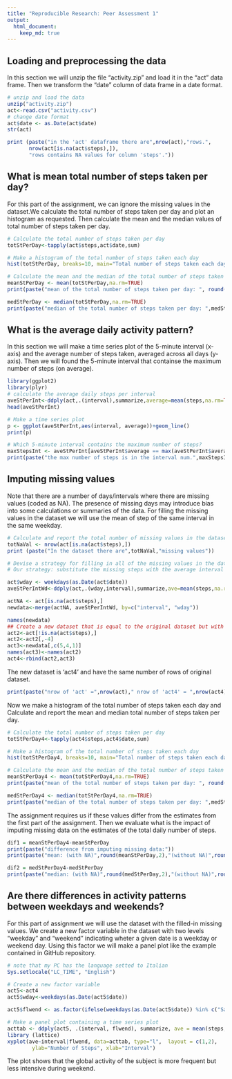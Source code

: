 ```yaml
---
title: "Reproducible Research: Peer Assessment 1"
output: 
  html_document:
    keep_md: true
---
```



## Loading and preprocessing the data
In this section we will unzip the file "activity.zip" and load it in the "act" data frame. Then we transform the "date" column of data frame in a date format.
```r
# unzip and load the data
unzip("activity.zip")
act<-read.csv("activity.csv")
# change date format
act$date <- as.Date(act$date)
str(act)
```
```r
print (paste("in the 'act' dataframe there are",nrow(act),"rows.",
       nrow(act[is.na(act$steps),]),
       "rows contains NA values for column 'steps'."))
```


## What is mean total number of steps taken per day?
For this part of the assignment, we can ignore the missing values in the dataset.We calculate the total number of steps taken per day and plot an histogram as requested. Then calculate the mean and the median values of total number of steps taken per day.
```r
# Calculate the total number of steps taken per day
totStPerDay<-tapply(act$steps,act$date,sum)

# Make a histogram of the total number of steps taken each day
hist(totStPerDay, breaks=10, main="Total number of steps taken each day", xlab="Steps per day", col="green",xlim=c(0,25000),ylim=c(0,30))

# Calculate the mean and the median of the total number of steps taken per day
meanStPerDay <- mean(totStPerDay,na.rm=TRUE)
print(paste("mean of the total number of steps taken per day: ", round(meanStPerDay,digits=2)))

medStPerDay <- median(totStPerDay,na.rm=TRUE)
print(paste("median of the total number of steps taken per day: ",medStPerDay))

```


## What is the average daily activity pattern?
In this section we will make a time series plot of the 5-minute interval (x-axis) and the average number of steps taken, averaged across all days (y-axis). Then we will found the 5-minute interval that containse the maximum number of steps (on average).
```r
library(ggplot2)
library(plyr)
# calculate the average daily steps per interval
aveStPerInt<-ddply(act,.(interval),summarize,average=mean(steps,na.rm=TRUE))
head(aveStPerInt)

# Make a time series plot 
p <- ggplot(aveStPerInt,aes(interval, average))+geom_line()
print(p)

# Which 5-minute interval contains the maximum number of steps?
maxStepsInt <- aveStPerInt[aveStPerInt$average == max(aveStPerInt$average),1]
print(paste("the max number of steps is in the interval num.",maxStepsInt))

```

## Imputing missing values
Note that there are a number of days/intervals where there are missing values (coded as NA). The presence of missing days may introduce bias into some calculations or summaries of the data.
For filling the missing values in the dataset we will use the mean of step of the same interval in the same weekday.
```r
# Calculate and report the total number of missing values in the dataset (i.e. the total number of rows with NAs)
totNaVal <- nrow(act[is.na(act$steps),])
print (paste("In the dataset there are",totNaVal,"missing values"))

# Devise a strategy for filling in all of the missing values in the dataset. 
# Our strategy: substitute the missing steps with the average interval on the same weekday

act$wday <- weekdays(as.Date(act$date))
aveStPerIntWd<-ddply(act,.(wday,interval),summarize,ave=mean(steps,na.rm = TRUE))

actNA <- act[is.na(act$steps),]
newdata<-merge(actNA, aveStPerIntWd, by=c("interval", "wday"))

names(newdata)
## Create a new dataset that is equal to the original dataset but with the missing data filled in.
act2<-act[!is.na(act$steps),]
act2<-act2[,-4]
act3<-newdata[,c(5,4,1)]
names(act3)<-names(act2)
act4<-rbind(act2,act3)
```
The new dataset is 'act4' and have the same number of rows of original dataset.
```r
print(paste("nrow of 'act' =",nrow(act)," nrow of 'act4' = ",nrow(act4)))
```
Now we make a histogram of the total number of steps taken each day and Calculate and report the mean and median total number of steps taken per day.
```r
# Calculate the total number of steps taken per day
totStPerDay4<-tapply(act4$steps,act4$date,sum)

# Make a histogram of the total number of steps taken each day
hist(totStPerDay4, breaks=10, main="Total number of steps taken each day (after filling NA values)", xlab="Steps per day", col="green",xlim=c(0,25000),ylim=c(0,30))

# Calculate the mean and the median of the total number of steps taken per day
meanStPerDay4 <- mean(totStPerDay4,na.rm=TRUE)
print(paste("mean of the total number of steps taken per day: ", round(meanStPerDay4,digits=2)))

medStPerDay4 <- median(totStPerDay4,na.rm=TRUE)
print(paste("median of the total number of steps taken per day: ",medStPerDay4))

```

The assignment requires us if these values differ from the estimates from the first part of the assignment. Then we evaluate what is the impact of imputing missing data on the estimates of the total daily number of steps.
```r
dif1 = meanStPerDay4-meanStPerDay
print(paste("difference from imputing missing data:"))
print(paste("mean: (with NA)",round(meanStPerDay,2),"(without NA)",round(meanStPerDay4,2), "(diff)",round(dif1,2),"(%)",round(dif1*100/meanStPerDay,2)))

dif2 = medStPerDay4-medStPerDay
print(paste("median: (with NA)",round(medStPerDay,2),"(without NA)",round(medStPerDay4,2), "(diff)",round(dif2,2),"(%)", round(dif2*100/medStPerDay,2)))

```

## Are there differences in activity patterns between weekdays and weekends?
For this part of assignment we will use the dataset with the filled-in missing values. We create a new factor variable in the dataset with two levels "weekday" and "weekend" indicating wheter a given date is a weekday or weekend day.
Using this factor we will make a panel plot like the example contained in GitHub repository.

```r
# note that my PC has the language setted to Italian
Sys.setlocale("LC_TIME", "English")

# Create a new factor variable 
act5<-act4
act5$wday<-weekdays(as.Date(act5$date))

act5$flwend <- as.factor(ifelse(weekdays(as.Date(act5$date)) %in% c("Saturday","Sunday"),"weekend","weekday"))

# Make a panel plot containing a time series plot
acttab <- ddply(act5, .(interval, flwend), summarize, ave = mean(steps,na.rm=TRUE))
library (lattice)
xyplot(ave~interval|flwend, data=acttab, type="l",  layout = c(1,2),
        ylab="Number of Steps", xlab="Interval")
```
The plot shows that the global activity of the  subject is more frequent but less intensive during weekend.
